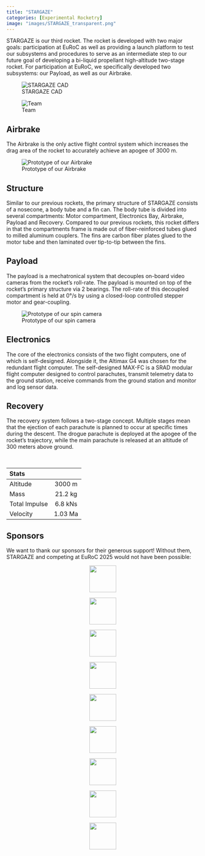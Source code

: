 ---
title: "STARGAZE"
categories: [Experimental Rocketry]
image: "images/STARGAZE_transparent.png"
---

STARGAZE is our third rocket. The rocket is developed with two major goals: participation at EuRoC as well as providing a launch platform to test our subsystems and procedures to serve as an intermediate step to our future goal of developing a bi-liquid propellant high-altitude two-stage rocket. For participation at EuRoC, we specifically developed two subsystems: our Payload, as well as our Airbrake.

::: {layout=[[20,-2,20]]  layout-valign="center"}
![STARGAZE CAD](images/STARGAZE_transparent.png)

![Team](images/stargaze_team.jpg)
:::

## Airbrake
The Airbrake is the only active flight control system which increases the drag area of the rocket to accurately achieve an apogee of 3000 m.

![Prototype of our Airbrake](images/Prototype_Airbrake.JPG)

## Structure
Similar to our previous rockets, the primary structure of STARGAZE consists of a nosecone, a body tube and a fin can. The body tube is divided into several compartments: Motor compartment, Electronics Bay, Airbrake, Payload and Recovery. Compared to our previous rockets, this rocket differs in that the compartments frame is made out of fiber-reinforced tubes glued to milled aluminum couplers. The fins are carbon fiber plates glued to the motor tube and then laminated over tip-to-tip between the fins.

## Payload
The payload is a mechatronical system that decouples on-board video cameras from the rocket’s roll-rate. The payload is mounted on top of the rocket’s primary structure via 2 bearings. The roll-rate of this decoupled compartment is held at 0°/s by using a closed-loop controlled stepper motor and gear-coupling.

![Prototype of our spin camera](images/Protoype_Spin_Camera.JPG)

## Electronics
The core of the electronics consists of the two flight computers, one of which is self-designed. Alongside it, the Altimax G4 was chosen for the redundant flight computer. The self-designed MAX-FC is a SRAD modular flight computer designed to control parachutes, transmit telemetry data to the ground station, receive commands from the ground station and monitor and log sensor data.

## Recovery
The recovery system follows a two-stage concept. Multiple stages mean that the ejection of each parachute is planned to occur at specific times during the descent. The drogue parachute is deployed at the apogee of the rocket’s trajectory, while the main parachute is released at an altitude of 300 meters above ground.

<br/>

| Stats         |                |
| :---          |     :---:      |
| Altitude      | 3000 m         |
| Mass          | 21.2 kg        |
| Total Impulse | 6.8 kNs        |
| Velocity      | 1.03 Ma        |

## Sponsors
We want to thank our sponsors for their generous support! Without them, STARGAZE and competing at EuRoC 2025 would not have been possible:

<a href="https://www.reflexaerospace.com/" target="_blank">
    <img src="/sponsors_images/Reflex+Logo+-+Dark.png" style="display: block; margin: 0 auto; height: 5em;"/>
</a>

<a href="https://www.nicomatic.com/" target="_blank">
    <img src="/sponsors_images/nicomatic_logo.svg" style="display: block; margin: 0 auto; height: 5em;"/>
</a>

<a href="https://hallopetra.de/" target="_blank">
    <img src="/sponsors_images/HalloPetra.png" style="display: block; margin: 0 auto; height: 5em;"/>
</a>

<a href="https://3dk.berlin/de/" target="_blank">
    <img src="/sponsors_images/3dkberlin-logo.jpg" style="display: block; margin: 0 auto; height: 5em;"/>
</a>

<a href="https://www.thermagmbh.de/" target="_blank">
    <img src="/sponsors_images/therma_logo.jpg" style="display: block; margin: 0 auto; height: 5em;"/>
</a>

<a href="http://www.we-online.com/" target="_blank">
    <img src="/sponsors_images/WE_logo.png" style="display: block; margin: 0 auto; height: 5em;"/>
</a>

<a href="https://www.igus.de/" target="_blank">
    <img src="/sponsors_images/igus-Logo.png" style="display: block; margin: 0 auto; height: 5em;"/>
</a>

<a href="https://aisler.net/de" target="_blank">
    <img src="/sponsors_images/aisler.png" style="display: block; margin: 0 auto; height: 5em;"/>
</a>

<a href="https://www.gemmel-metalle.de/" target="_blank">
    <img src="/sponsors_images/Gemmel_Metalle_gelb_blau.jpg" style="display: block; margin: 0 auto; height: 5em;"/>
</a>